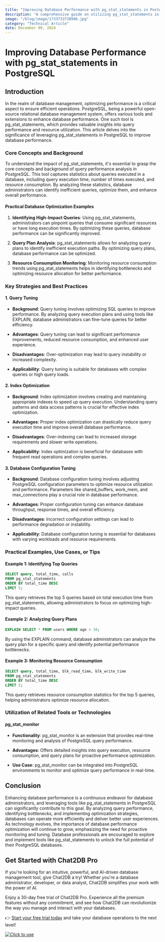 ```yaml
---
title: "Improving Database Performance with pg_stat_statements in PostgreSQL"
description: "A comprehensive guide on utilizing pg_stat_statements in PostgreSQL to enhance database performance."
image: "/blog/image/1733733738996.jpg"
category: "Technical Article"
date: December 09, 2024
---
```


# Improving Database Performance with pg_stat_statements in PostgreSQL


<Authors date="December 09, 2024">
  <Author name="Rowan Hill" link="https://chat2db.ai" />
</Authors>

## Introduction

In the realm of database management, optimizing performance is a critical aspect to ensure efficient operations. PostgreSQL, being a powerful open-source relational database management system, offers various tools and extensions to enhance database performance. One such tool is pg_stat_statements, which provides valuable insights into query performance and resource utilization. This article delves into the significance of leveraging pg_stat_statements in PostgreSQL to improve database performance.

### Core Concepts and Background

To understand the impact of pg_stat_statements, it's essential to grasp the core concepts and background of query performance analysis in PostgreSQL. This tool captures statistics about queries executed in a database, including query execution time, number of times executed, and resource consumption. By analyzing these statistics, database administrators can identify inefficient queries, optimize them, and enhance overall performance.

#### Practical Database Optimization Examples

1. **Identifying High-Impact Queries**: Using pg_stat_statements, administrators can pinpoint queries that consume significant resources or have long execution times. By optimizing these queries, database performance can be significantly improved.

2. **Query Plan Analysis**: pg_stat_statements allows for analyzing query plans to identify inefficient execution paths. By optimizing query plans, database performance can be optimized.

3. **Resource Consumption Monitoring**: Monitoring resource consumption trends using pg_stat_statements helps in identifying bottlenecks and optimizing resource allocation for better performance.

### Key Strategies and Best Practices

#### 1. Query Tuning

- **Background**: Query tuning involves optimizing SQL queries to improve performance. By analyzing query execution plans and using tools like EXPLAIN, database administrators can fine-tune queries for better efficiency.

- **Advantages**: Query tuning can lead to significant performance improvements, reduced resource consumption, and enhanced user experience.

- **Disadvantages**: Over-optimization may lead to query instability or increased complexity.

- **Applicability**: Query tuning is suitable for databases with complex queries or high query loads.

#### 2. Index Optimization

- **Background**: Index optimization involves creating and maintaining appropriate indexes to speed up query execution. Understanding query patterns and data access patterns is crucial for effective index optimization.

- **Advantages**: Proper index optimization can drastically reduce query execution time and improve overall database performance.

- **Disadvantages**: Over-indexing can lead to increased storage requirements and slower write operations.

- **Applicability**: Index optimization is beneficial for databases with frequent read operations and complex queries.

#### 3. Database Configuration Tuning

- **Background**: Database configuration tuning involves adjusting PostgreSQL configuration parameters to optimize resource utilization and performance. Parameters like shared_buffers, work_mem, and max_connections play a crucial role in database performance.

- **Advantages**: Proper configuration tuning can enhance database throughput, response times, and overall efficiency.

- **Disadvantages**: Incorrect configuration settings can lead to performance degradation or instability.

- **Applicability**: Database configuration tuning is essential for databases with varying workloads and resource requirements.

### Practical Examples, Use Cases, or Tips

#### Example 1: Identifying Top Queries

```sql
SELECT query, total_time, calls
FROM pg_stat_statements
ORDER BY total_time DESC
LIMIT 5;
```

This query retrieves the top 5 queries based on total execution time from pg_stat_statements, allowing administrators to focus on optimizing high-impact queries.

#### Example 2: Analyzing Query Plans

```sql
EXPLAIN SELECT * FROM users WHERE age > 30;
```

By using the EXPLAIN command, database administrators can analyze the query plan for a specific query and identify potential performance bottlenecks.

#### Example 3: Monitoring Resource Consumption

```sql
SELECT query, total_time, blk_read_time, blk_write_time
FROM pg_stat_statements
ORDER BY total_time DESC
LIMIT 5;
```

This query retrieves resource consumption statistics for the top 5 queries, helping administrators optimize resource allocation.

### Utilization of Related Tools or Technologies

#### pg_stat_monitor

- **Functionality**: pg_stat_monitor is an extension that provides real-time monitoring and analysis of PostgreSQL query performance.

- **Advantages**: Offers detailed insights into query execution, resource consumption, and query plans for proactive performance optimization.

- **Use Case**: pg_stat_monitor can be integrated into PostgreSQL environments to monitor and optimize query performance in real-time.

## Conclusion

Enhancing database performance is a continuous endeavor for database administrators, and leveraging tools like pg_stat_statements in PostgreSQL can significantly contribute to this goal. By analyzing query performance, identifying bottlenecks, and implementing optimization strategies, databases can operate more efficiently and deliver better user experiences. As technology evolves, the importance of database performance optimization will continue to grow, emphasizing the need for proactive monitoring and tuning. Database professionals are encouraged to explore and implement tools like pg_stat_statements to unlock the full potential of their PostgreSQL databases.

## Get Started with Chat2DB Pro

If you're looking for an intuitive, powerful, and AI-driven database management tool, give Chat2DB a try! Whether you're a database administrator, developer, or data analyst, Chat2DB simplifies your work with the power of AI.

Enjoy a 30-day free trial of Chat2DB Pro. Experience all the premium features without any commitment, and see how Chat2DB can revolutionize the way you manage and interact with your databases.

👉 [Start your free trial today](https://chat2db.ai/pricing) and take your database operations to the next level!


[![Click to use](/image/blog/bg/chat2db.jpg)](https://chat2db.ai/)
